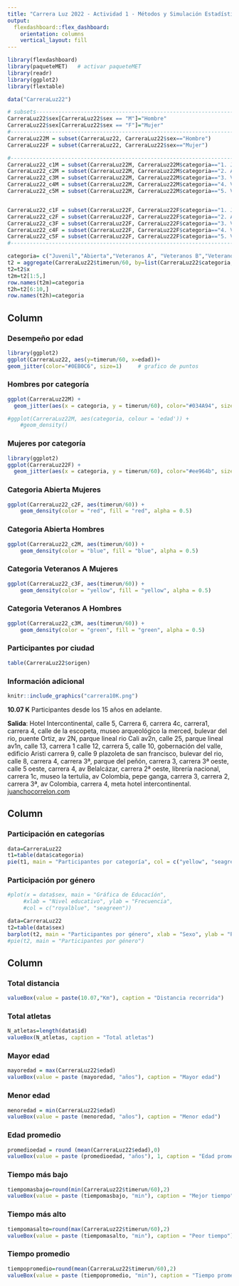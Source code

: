 ```yaml
---
title: "Carrera Luz 2022 - Actividad 1 - Métodos y Simulación Estadística - Leonardo Cuéllar R"
output: 
  flexdashboard::flex_dashboard:
    orientation: columns
    vertical_layout: fill
---
```


```r
library(flexdashboard)
library(paqueteMET)   # activar paqueteMET
library(readr)
library(ggplot2)
library(flextable)

data("CarreraLuz22")

# subsets-----------------------------------------------------------------------
CarreraLuz22$sex[CarreraLuz22$sex == "M"]="Hombre"
CarreraLuz22$sex[CarreraLuz22$sex == "F"]="Mujer"
#-------------------------------------------------------------------------------
CarreraLuz22M = subset(CarreraLuz22, CarreraLuz22$sex=="Hombre")
CarreraLuz22F = subset(CarreraLuz22, CarreraLuz22$sex=="Mujer")

#-------------------------------------------------------------------------------
CarreraLuz22_c1M = subset(CarreraLuz22M, CarreraLuz22M$categoria=="1. Juvenil")
CarreraLuz22_c2M = subset(CarreraLuz22M, CarreraLuz22M$categoria=="2. Abierta")
CarreraLuz22_c3M = subset(CarreraLuz22M, CarreraLuz22M$categoria=="3. Veteranos A")
CarreraLuz22_c4M = subset(CarreraLuz22M, CarreraLuz22M$categoria=="4. Veteranos B")
CarreraLuz22_c5M = subset(CarreraLuz22M, CarreraLuz22M$categoria=="5. Veteranos C")


CarreraLuz22_c1F = subset(CarreraLuz22F, CarreraLuz22F$categoria=="1. Juvenil")
CarreraLuz22_c2F = subset(CarreraLuz22F, CarreraLuz22F$categoria=="2. Abierta")
CarreraLuz22_c3F = subset(CarreraLuz22F, CarreraLuz22F$categoria=="3. Veteranos A")
CarreraLuz22_c4F = subset(CarreraLuz22F, CarreraLuz22F$categoria=="4. Veteranos B")
CarreraLuz22_c5F = subset(CarreraLuz22F, CarreraLuz22F$categoria=="5. Veteranos C")
#-------------------------------------------------------------------------------

categoria= c("Juvenil","Abierta","Veteranos A", "Veteranos B","Veteranos C")
t2 = aggregate(CarreraLuz22$timerun/60, by=list(CarreraLuz22$categoria,CarreraLuz22$sex), FUN= summary)
t2=t2$x
t2m=t2[1:5,] 
row.names(t2m)=categoria
t2h=t2[6:10,] 
row.names(t2h)=categoria

```

Column {data-width=1450 .tabset .tabset}
-----------------------------------------------------------------------

### Desempeño por edad

```r
library(ggplot2)
ggplot(CarreraLuz22, aes(y=timerun/60, x=edad))+
geom_jitter(color="#0EB0C6", size=1)     # grafico de puntos
```

### Hombres por categoría

```r
ggplot(CarreraLuz22M) +
  geom_jitter(aes(x = categoria, y = timerun/60), color="#034A94", size=1)

#ggplot(CarreraLuz22M, aes(categoria, colour = 'edad')) +
    #geom_density()
```

### Mujeres por categoría

```r
library(ggplot2)
ggplot(CarreraLuz22F) +
  geom_jitter(aes(x = categoria, y = timerun/60), color="#ee964b", size=1)
```

### Categoria Abierta Mujeres

```r
ggplot(CarreraLuz22_c2F, aes(timerun/60)) +
    geom_density(color = "red", fill = "red", alpha = 0.5)
```


### Categoria Abierta Hombres

```r
ggplot(CarreraLuz22_c2M, aes(timerun/60)) +
    geom_density(color = "blue", fill = "blue", alpha = 0.5)
```

### Categoria Veteranos A Mujeres

```r
ggplot(CarreraLuz22_c3F, aes(timerun/60)) +
    geom_density(color = "yellow", fill = "yellow", alpha = 0.5)
```

### Categoria Veteranos A Hombres

```r
ggplot(CarreraLuz22_c3M, aes(timerun/60)) +
    geom_density(color = "green", fill = "green", alpha = 0.5)
```

### Participantes por ciudad

```r
table(CarreraLuz22$origen)
```

### Información adicional

```r
knitr::include_graphics("carrera10K.png")
```

**10.07 K** Participantes desde los 15 años en adelante.

**Salida**: Hotel Intercontinental, calle 5, Carrera 6, carrera 4c, carrera1, carrera 4, calle de la escopeta, museo arqueológico la merced, bulevar del rio, puente Ortiz, av 2N, parque lineal rio Cali av2n, calle 25, parque lineal av1n, calle 13, carrera 1 calle 12, carrera 5, calle 10, gobernación del valle, edificio Aristi carrera 9, calle 9 plazoleta de san francisco, bulevar del rio, calle 8, carrera 4, carrera 3ª, parque del peñón, carrera 3, carrera 3ª oeste, calle 5 oeste, carrera 4, av Belalcázar, carrera 2ª oeste, librería nacional, carrera 1c, museo la tertulia, av Colombia, pepe ganga, carrera 3, carrera 2, carrera 3ª, av Colombia, carrera 4, meta hotel intercontinental. [juanchocorrelon.com](https://juanchocorrelon.com/intercontinental-10k-luz-2022/#10k)

Column {data-width=650}
-----------------------------------------------------------------------

### Participación en categorías

```r
data=CarreraLuz22
t1=table(data$categoria)
pie(t1, main = "Participantes por categoría", col = c("yellow", "seagreen", "orange", "grey", "royalblue"))
```

### Participación por género

```r
#plot(x = data$sex, main = "Gráfica de Educacíón",
     #xlab = "Nivel educativo", ylab = "Frecuencia", 
     #col = c("royalblue", "seagreen"))

data=CarreraLuz22
t2=table(data$sex)
barplot(t2, main = "Participantes por género", xlab = "Sexo", ylab = "Participantes", col = c("royalblue", "purple"), ylim = c(0, 1400))
#pie(t2, main = "Participantes por género")
```

Column {data-width=150}
-----------------------------------------------------------------------

### Total distancia
```r
valueBox(value = paste(10.07,"Km"), caption = "Distancia recorrida")
```  

### Total atletas

```r
N_atletas=length(data$id)
valueBox(N_atletas, caption = "Total atletas")
```

### Mayor edad

```r
mayoredad = max(CarreraLuz22$edad)
valueBox(value = paste (mayoredad, "años"), caption = "Mayor edad")
```

### Menor edad

```r
menoredad = min(CarreraLuz22$edad)
valueBox(value = paste (menoredad, "años"), caption = "Menor edad")
```

### Edad promedio

```r
promedioedad = round (mean(CarreraLuz22$edad),0)
valueBox(value = paste (promedioedad, "años"), 1, caption = "Edad promedio")
```

### Tiempo más bajo

```r
tiempomasbajo=round(min(CarreraLuz22$timerun/60),2)
valueBox(value = paste (tiempomasbajo, "min"), caption = "Mejor tiempo")
```

### Tiempo más alto

```r
tiempomasalto=round(max(CarreraLuz22$timerun/60),2)
valueBox(value = paste (tiempomasalto, "min"), caption = "Peor tiempo")
```

### Tiempo promedio

```r
tiempopromedio=round(mean(CarreraLuz22$timerun/60),2)
valueBox(value = paste (tiempopromedio, "min"), caption = "Tiempo promedio")
```